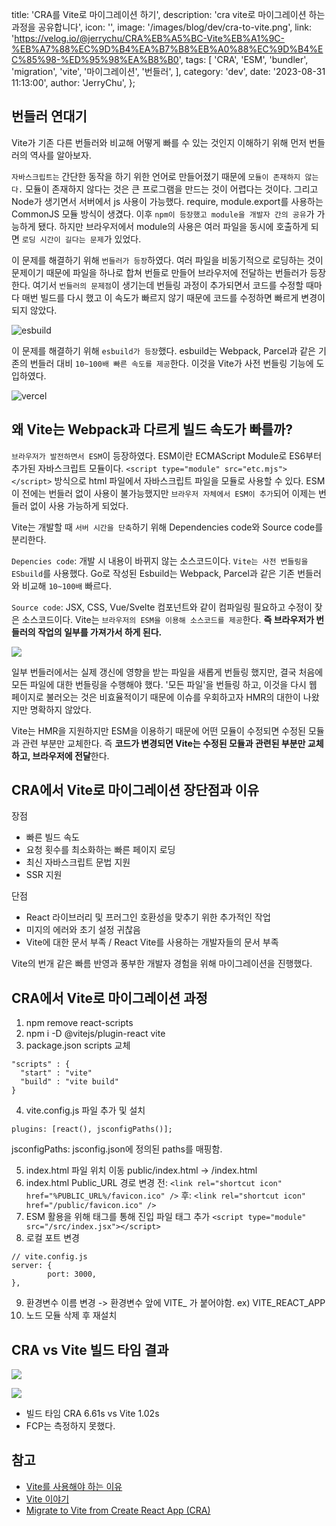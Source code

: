   title: 'CRA를 Vite로 마이그레이션 하기',
  description: 'cra vite로 마이그레이션 하는 과정을 공유합니다',
  icon: '',
  image: '/images/blog/dev/cra-to-vite.png',
  link: 'https://velog.io/@jerrychu/CRA%EB%A5%BC-Vite%EB%A1%9C-%EB%A7%88%EC%9D%B4%EA%B7%B8%EB%A0%88%EC%9D%B4%EC%85%98-%ED%95%98%EA%B8%B0',
  tags: [
    'CRA',
    'ESM',
    'bundler',
    'migration',
    'vite',
    '마이그레이션',
    '번들러',
  ],
  category: 'dev',
  date: '2023-08-31 11:13:00',
  author: 'JerryChu',
};

## 번들러 연대기

Vite가 기존 다른 번들러와 비교해 어떻게 빠를 수 있는 것인지 이해하기 위해 먼저 번들러의 역사를 알아보자.

`자바스크립트는` 간단한 동작을 하기 위한 언어로 만들어졌기 때문에 `모듈이 존재하지 않는다.` 모듈이 존재하지 않다는 것은 큰 프로그램을 만드는 것이 어렵다는 것이다. 그리고 Node가 생기면서 서버에서 js 사용이 가능했다. require, module.export를 사용하는 CommonJS 모듈 방식이 생겼다. 이후 `npm이 등장했고 module을 개발자 간의 공유`가 가능하게 됐다. 하지만 브라우저에서 module의 사용은 여러 파일을 동시에 호출하게 되면 `로딩 시간이 길다는 문제`가 있었다.

이 문제를 해결하기 위해 `번들러가 등장`하였다. 여러 파일을 비동기적으로 로딩하는 것이 문제이기 때문에 파일을 하나로 합쳐 번들로 만들어 브라우저에 전달하는 번들러가 등장한다. 여기서 `번들러의 문제점`이 생기는데 번들링 과정이 추가되면서 코드를 수정할 때마다 매번 빌드를 다시 했고 이 속도가 빠르지 않기 때문에 코드를 수정하면 빠르게 변경이 되지 않았다.

![esbuild](https://velog.velcdn.com/images/jerrychu/post/2022ee96-6ba5-4987-821b-4e67b0aeaff3/image.png)

이 문제를 해결하기 위해 `esbuild가 등장`했다. esbuild는 Webpack, Parcel과 같은 기존의 번들러 대비 `10~100배 빠른 속도를 제공`한다. 이것을 Vite가 사전 번들링 기능에 도입하였다.

![vercel](https://velog.velcdn.com/images/jerrychu/post/7a4d2b38-d29e-441b-a946-9d866738081c/image.png)

## 왜 Vite는 Webpack과 다르게 빌드 속도가 빠를까?

`브라우저가 발전하면서 ESM`이 등장하였다. ESM이란 ECMAScript Module로 ES6부터 추가된 자바스크립트 모듈이다. `<script type="module" src="etc.mjs"></script>` 방식으로 html 파일에서 자바스크립트 파일을 모듈로 사용할 수 있다. ESM이 전에는 번들러 없이 사용이 불가능했지만 `브라우저 자체에서 ESM이 추가`되어 이제는 번들러 없이 사용 가능하게 되었다.

Vite는 개발할 때 `서버 시간을 단축`하기 위해 Dependencies code와 Source code를 분리한다.

`Depencies code`: 개발 시 내용이 바뀌지 않는 소스코드이다. `Vite는 사전 번들링을 ESbuild`를 사용했다. Go로 작성된 Esbuild는 Webpack, Parcel과 같은 기존 번들러와 비교해 `10~100배` 빠르다.

`Source code`: JSX, CSS, Vue/Svelte 컴포넌트와 같이 컴파일링 필요하고 수정이 잦은 소스코드이다. Vite는 `브라우저의 ESM을 이용해 소스코드를 제공`한다. **즉 브라우저가 번들러의 작업의 일부를 가져가서 하게 된다.**

![](https://velog.velcdn.com/images/jerrychu/post/f65be8d4-b783-43f0-9a8d-499d1b6f414d/image.png)

일부 번들러에서는 실제 갱신에 영향을 받는 파일을 새롭게 번들링 했지만, 결국 처음에 모든 파일에 대한 번들링을 수행해야 했다. '모든 파일'을 번들링 하고, 이것을 다시 웹 페이지로 불러오는 것은 비효율적이기 때문에 이슈를 우회하고자 HMR의 대한이 나왔지만 명확하지 않았다.

Vite는 HMR을 지원하지만 ESM을 이용하기 때문에 어떤 모듈이 수정되면 수정된 모듈과 관련 부분만 교체한다. 즉 **코드가 변경되면 Vite는 수정된 모듈과 관련된 부분만 교체하고, 브라우저에 전달**한다.

## CRA에서 Vite로 마이그레이션 장단점과 이유

장점

- 빠른 빌드 속도
- 요청 횟수를 최소화하는 빠른 페이지 로딩
- 최신 자바스크립트 문법 지원
- SSR 지원

단점

- React 라이브러리 및 프러그인 호환성을 맞추기 위한 추가적인 작업
- 미지의 에러와 초기 설정 귀찮음
- Vite에 대한 문서 부족 / React Vite를 사용하는 개발자들의 문서 부족

Vite의 번개 같은 빠름 반영과 풍부한 개발자 경험을 위해 마이그레이션을 진행했다.

## CRA에서 Vite로 마이그레이션 과정

1. npm remove react-scripts
2. npm i -D @vitejs/plugin-react vite
3. package.json scripts 교체

```tsx
"scripts" : {
  "start" : "vite"
  "build" : "vite build"
}
```

4. vite.config.js 파일 추가 및 설치

```tsx
plugins: [react(), jsconfigPaths()];
```

jsconfigPaths: jsconfig.json에 정의된 paths를 매핑함.

5. index.html 파일 위치 이동 public/index.html -> /index.html
6. index.html Public_URL 경로 변경
   전: `<link rel="shortcut icon" href="%PUBLIC_URL%/favicon.ico" />`
   후: `<link rel="shortcut icon" href="/public/favicon.ico" />`
7. ESM 활용을 위해 태그를 통해 진입 파일 태그 추가
   `<script type="module" src="/src/index.jsx"></script>`
8. 로컬 포트 변경

```tsx
// vite.config.js
server: {
        port: 3000,
},
```

9. 환경변수 이름 변경 -> 환경변수 앞에 VITE\_ 가 붙어야함. ex) VITE_REACT_APP
10. 노드 모듈 삭제 후 재설치

## CRA vs Vite 빌드 타임 결과

![](https://velog.velcdn.com/images/jerrychu/post/068ffa56-0b40-4814-9327-01f74f083e31/image.png)

![](https://velog.velcdn.com/images/jerrychu/post/60db6e6a-2bf0-4d8c-bfd7-5cd11d13d904/image.png)

- 빌드 타임 CRA 6.61s vs Vite 1.02s
- FCP는 측정하지 못했다.

## 참고

- [Vite를 사용해야 하는 이유](https://ko.vitejs.dev/guide/why.html)
- [Vite 이야기](https://velog.io/@teo/vite)
- [Migrate to Vite from Create React App (CRA)](https://www.robinwieruch.de/vite-create-react-app/)
